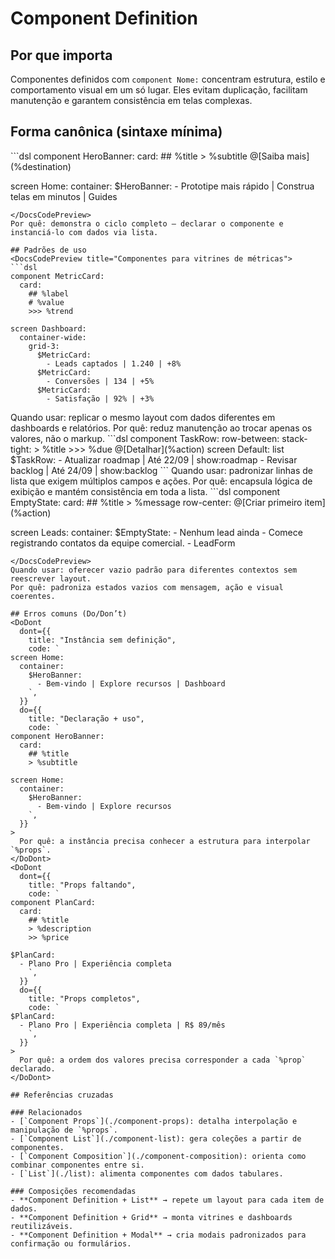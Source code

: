 # Component Definition
## Por que importa
Componentes definidos com `component Nome:` concentram estrutura, estilo e comportamento visual em um só lugar. Eles evitam duplicação, facilitam manutenção e garantem consistência em telas complexas.

## Forma canônica (sintaxe mínima)
<DocsCodePreview title="Definição e instância básica">
```dsl
component HeroBanner:
  card:
    ## %title
    > %subtitle
    @[Saiba mais](%destination)

screen Home:
  container:
    $HeroBanner:
      - Prototipe mais rápido | Construa telas em minutos | Guides
```
</DocsCodePreview>
Por quê: demonstra o ciclo completo — declarar o componente e instanciá-lo com dados via lista.

## Padrões de uso
<DocsCodePreview title="Componentes para vitrines de métricas">
```dsl
component MetricCard:
  card:
    ## %label
    # %value
    >>> %trend

screen Dashboard:
  container-wide:
    grid-3:
      $MetricCard:
        - Leads captados | 1.240 | +8%
      $MetricCard:
        - Conversões | 134 | +5%
      $MetricCard:
        - Satisfação | 92% | +3%
```
</DocsCodePreview>
Quando usar: replicar o mesmo layout com dados diferentes em dashboards e relatórios.
Por quê: reduz manutenção ao trocar apenas os valores, não o markup.

<DocsCodePreview title="Componente para linhas de lista">
```dsl
component TaskRow:
  row-between:
    stack-tight:
      > %title
      >>> %due
    @[Detalhar](%action)
screen Default:
  list $TaskRow:
    - Atualizar roadmap | Até 22/09 | show:roadmap
    - Revisar backlog | Até 24/09 | show:backlog
```
</DocsCodePreview>
Quando usar: padronizar linhas de lista que exigem múltiplos campos e ações.
Por quê: encapsula lógica de exibição e mantém consistência em toda a lista.

<DocsCodePreview title="Componente com fallback interno">
```dsl
component EmptyState:
  card:
    ## %title
    > %message
    row-center:
      @[Criar primeiro item](%action)

screen Leads:
  container:
    $EmptyState:
      - Nenhum lead ainda
      - Comece registrando contatos da equipe comercial.
      - LeadForm
```
</DocsCodePreview>
Quando usar: oferecer vazio padrão para diferentes contextos sem reescrever layout.
Por quê: padroniza estados vazios com mensagem, ação e visual coerentes.

## Erros comuns (Do/Don’t)
<DoDont
  dont={{
    title: "Instância sem definição",
    code: `
screen Home:
  container:
    $HeroBanner:
      - Bem-vindo | Explore recursos | Dashboard
    `,
  }}
  do={{
    title: "Declaração + uso",
    code: `
component HeroBanner:
  card:
    ## %title
    > %subtitle

screen Home:
  container:
    $HeroBanner:
      - Bem-vindo | Explore recursos
    `,
  }}
>
  Por quê: a instância precisa conhecer a estrutura para interpolar `%props`.
</DoDont>
<DoDont
  dont={{
    title: "Props faltando",
    code: `
component PlanCard:
  card:
    ## %title
    > %description
    >> %price

$PlanCard:
  - Plano Pro | Experiência completa
    `,
  }}
  do={{
    title: "Props completos",
    code: `
$PlanCard:
  - Plano Pro | Experiência completa | R$ 89/mês
    `,
  }}
>
  Por quê: a ordem dos valores precisa corresponder a cada `%prop` declarado.
</DoDont>

## Referências cruzadas

### Relacionados
- [`Component Props`](./component-props): detalha interpolação e manipulação de `%props`.
- [`Component List`](./component-list): gera coleções a partir de componentes.
- [`Component Composition`](./component-composition): orienta como combinar componentes entre si.
- [`List`](./list): alimenta componentes com dados tabulares.

### Composições recomendadas
- **Component Definition + List** → repete um layout para cada item de dados.
- **Component Definition + Grid** → monta vitrines e dashboards reutilizáveis.
- **Component Definition + Modal** → cria modais padronizados para confirmação ou formulários.
